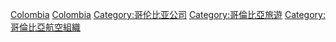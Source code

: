 {{Commonscat|Airlines of Columbia}}

[[Category:南美洲航空公司|Colombia]]
[[Category:各国航空公司|Colombia]]
[[Category:哥伦比亚公司|Category:哥伦比亚公司]]
[[Category:哥倫比亞旅遊|Category:哥倫比亞旅遊]]
[[Category:哥倫比亞航空組織|Category:哥倫比亞航空組織]]